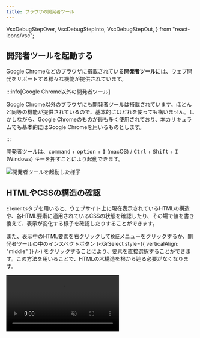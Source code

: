 ```yaml
---
title: ブラウザの開発者ツール
---
```


  VscDebugStepOver,
  VscDebugStepInto,
  VscDebugStepOut,
} from "react-icons/vsc";

## 開発者ツールを起動する

Google Chromeなどのブラウザに搭載されている**開発者ツール**には、ウェブ開発をサポートする様々な機能が提供されています。

:::info[Google Chrome以外の開発者ツール]

Google Chrome以外のブラウザにも開発者ツールは搭載されています。ほとんど同等の機能が提供されているので、基本的にはどれを使っても構いません。しかしながら、Google Chromeのものが最も多く使用されており、本カリキュラムでも基本的にはGoogle Chromeを用いるものとします。

:::

開発者ツールは、<kbd>command</kbd> + <kbd>option</kbd> + <kbd>I</kbd> (macOS) / <kbd>Ctrl</kbd> + <kbd>Shift</kbd> + <kbd>I</kbd> (Windows) キーを押すことにより起動できます。

![開発者ツールを起動した様子](open-inspector.png)

## HTMLやCSSの構造の確認

`Elements`タブを用いると、ウェブサイト上に現在表示されているHTMLの構造や、各HTML要素に適用されているCSSの状態を確認したり、その場で値を書き換えて、表示が変化する様子を確認したりすることができます。

また、表示中のHTML要素を右クリックして`検証`メニューをクリックするか、開発者ツールの中のインスペクトボタン (<GrSelect style={{ verticalAlign: "middle" }} />) をクリックすることにより、要素を直接選択することができます。この方法を用いることで、HTMLの木構造を根から辿る必要がなくなります。

<video src={inspectElementsVideo} muted controls />

### 確認問題

あなたのお気に入りのニュースサイトの記事をひとつ選び、その中に現れる人物名を、`Elements`タブの機能を用いて自分の名前に変えてみましょう。悪用厳禁です！

## デバッガ

**デバッガ**は、プログラムのバグを探し、解決するために役立つソフトウェアです。ブラウザの開発者ツールには、通常JavaScriptのデバッガが搭載されています。

:::info

デバッガを使うために知っておくべきことは以下の4つです。

- **ブレークポイント**  
  設置した行でプログラムの実行が一時停止するもので、Google Chromeの開発者ツールでは`Sources`タブからファイルを開くと表示される行番号をクリックすると設置できます。

- **ステップオーバーボタン** (<VscDebugStepOver style={{ verticalAlign: "middle" }} />)  
  現在の行を実行し、次の行に進む操作です。現在止まっている行で関数が呼び出される場合は、その関数内の処理を全て実行して次の行で止まるものです。

- **ステップインボタン** (<VscDebugStepInto style={{ verticalAlign: "middle" }} />)  
  現在の行が関数呼び出しだった場合、実行が関数の中に移ります。処理の流れを1個ずつ確認できます。

- **ステップアウトボタン** (<VscDebugStepOut style={{ verticalAlign: "middle" }} />)  
  関数内で処理が止まっている場合、その関数内の残りの処理を全て実行し、関数を呼び出している行の次の行へ移動します。

:::

デバッガを用いることで、プログラムが実行される様子を細かく観測することができます。次のプログラムで試してみましょう。

```html title="index.html"
<!doctype html>
<html lang="ja">
  <head>
    <meta charset="utf-8" />
    <title>Title</title>
  </head>
  <body>
    <div id="result"></div>
    <script src="./script.js"></script>
  </body>
</html>
```

```javascript title="script.js"
function add(a, b) {
  return a + b;
}

const resultElement = document.getElementById("result");
const sum = add(3, 4);
resultElement.textContent = sum;
```

JavaScriptのデバッガは主に`Sources`タブから用います。まずはこのタブを開き、サイドパネルに表示された`script.js`を開きましょう。

![デバッガでファイルを開く](./open-file-in-debugger.png)

続いて、5行目の行番号が表示されている部分をクリックして**ブレークポイント**を設置します。この状態でブラウザを更新してみてください。

JavaScriptの実行がブレークポイントを設定した地点に差し掛かると、プログラムの実行がデバッガにより一時停止されます。

:::info

上記のプログラムにおいて、ページの読み込みの完了時にはすでにJavaScriptの実行が終わっています。このため、ブレークポイントを設置した行のプログラムは、ページを更新するまで再度実行されません。

:::

:::warning

下の画像の中の、オレンジ色の線で強調されている部分は、**これから実行されようとしている行**を表します。つまり、5行目のプログラムは、この時点ではまだ実行されていません。

:::

![ブレークポイントの設置](./set-breakpoint.png)

続いて、**ステップ オーバー**ボタンを押します。これにより、オレンジ色の線で強調された部分が6行目に移ります。

![ステップ オーバー](./step-over.png)

この状態で、`resultElement`の部分にマウスカーソルを乗せてみましょう。`resultElement`変数の中身が表示されます。変数の値がオブジェクトの場合は、その内部を見ることもできます。下にスクロールするとおなじみの`textContent`プロパティなども存在していることが分かりますね。

![オブジェクトの中身を見る](./inspect-object.png)

今度はブレークポイントを6行目に設置してみましょう。ページを更新して、次は、**ステップ イン**ボタンを押してみましょう。実行が`add`関数の中に移ります。

![ステップ イン](./step-in.png)

右側のパネルの`Call Stack` (**コール スタック**) 部分を見てみてください。ここには、現在実行されている関数が、どの順番で実行されているのかが表示されています。この場合は、`script.js`というファイルの6行目から`add`関数が呼び出されていることが分かります。

![コール スタック](./call-stack.png)

次に、**ステップ アウト**ボタンを押しましょう。このボタンにより、現在実行されている関数が最後まで実行され、実行が`add`関数の外に出て、7行目の先頭で処理が止まっているのが分かると思います。

![ステップ アウト](./step-out.png)

:::tip[`console.log`関数]

`console.log`関数は、メッセージをブラウザの開発者ツールの`Console`に出力します。`console.log`関数を使ってプログラムの実行中に値の変化を確認したり、問題が発生した時に原因を特定したりすることができます。

```javascript title="script.js"
const x = 5;
const y = 10;
const sum = x + y;
console.log("x + y は、", sum);
```

:::

### 確認問題

次のプログラムの5行目では、`add`関数は3回実行されます。どのような順番で関数が呼び出されているか、デバッガを用いて確認してみてください。

```javascript title="script.js"
function add(a, b) {
  return a + b;
}

const result = add(add(1, 2), add(3, 4));
document.write(result);
```
